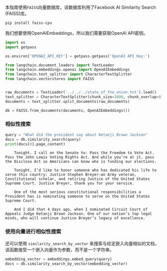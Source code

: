 本指南使用`FAISS`向量数据库，该数据库利用了Facebook AI Similarity Search (FAISS)库。

```bash
pip install faiss-cpu
```

我们想要使用OpenAIEmbeddings，所以我们需要获取OpenAI API密钥。


```python
import os
import getpass

os.environ['OPENAI_API_KEY'] = getpass.getpass('OpenAI API Key:')
```


```python
from langchain.document_loaders import TextLoader
from langchain.embeddings.openai import OpenAIEmbeddings
from langchain.text_splitter import CharacterTextSplitter
from langchain.vectorstores import FAISS


raw_documents = TextLoader('../../../state_of_the_union.txt').load()
text_splitter = CharacterTextSplitter(chunk_size=1000, chunk_overlap=0)
documents = text_splitter.split_documents(raw_documents)

db = FAISS.from_documents(documents, OpenAIEmbeddings())
```

### 相似性搜索

```python
query = "What did the president say about Ketanji Brown Jackson"
docs = db.similarity_search(query)
print(docs[0].page_content)
```

<CodeOutputBlock lang="python">

```
    Tonight. I call on the Senate to: Pass the Freedom to Vote Act. Pass the John Lewis Voting Rights Act. And while you’re at it, pass the Disclose Act so Americans can know who is funding our elections.

    Tonight, I’d like to honor someone who has dedicated his life to serve this country: Justice Stephen Breyer—an Army veteran, Constitutional scholar, and retiring Justice of the United States Supreme Court. Justice Breyer, thank you for your service.

    One of the most serious constitutional responsibilities a President has is nominating someone to serve on the United States Supreme Court.

    And I did that 4 days ago, when I nominated Circuit Court of Appeals Judge Ketanji Brown Jackson. One of our nation’s top legal minds, who will continue Justice Breyer’s legacy of excellence.
```

</CodeOutputBlock>

### 使用向量进行相似性搜索

还可以使用 `similarity_search_by_vector` 来搜索与给定嵌入向量相似的文档，该函数接受一个嵌入向量作为参数，而不是一个字符串。

```python
embedding_vector = embeddings.embed_query(query)
docs = db.similarity_search_by_vector(embedding_vector)
```

